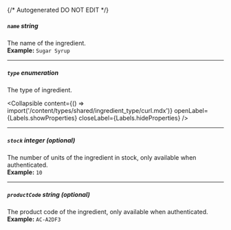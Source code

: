 {/* Autogenerated DO NOT EDIT  */}

##### `name` _string_
The name of the ingredient.
<br/>
**Example:** `Sugar Syrup`

---
##### `type` _enumeration_
The type of ingredient.

<Collapsible content={() => import('/content/types/shared/ingredient_type/curl.mdx')} openLabel={Labels.showProperties} closeLabel={Labels.hideProperties} />


---
##### `stock` _integer (optional)_
The number of units of the ingredient in stock, only available when authenticated.
<br/>
**Example:** `10`

---
##### `productCode` _string (optional)_
The product code of the ingredient, only available when authenticated.
<br/>
**Example:** `AC-A2DF3`


